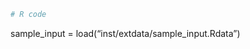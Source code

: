 %\VignetteEngine{knitr::knitr}


```r
# R code
```


sample_input = load("inst/extdata/sample_input.Rdata")



